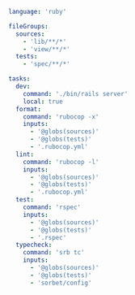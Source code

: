 ```yaml title="<project>/moon.yml"
language: 'ruby'

fileGroups:
  sources:
    - 'lib/**/*'
    - 'view/**/*'
  tests:
    - 'spec/**/*'

tasks:
  dev:
    command: './bin/rails server'
    local: true
  format:
    command: 'rubocop -x'
    inputs:
      - '@globs(sources)'
      - '@globs(tests)'
      - '.rubocop.yml'
  lint:
    command: 'rubocop -l'
    inputs:
      - '@globs(sources)'
      - '@globs(tests)'
      - '.rubocop.yml'
  test:
    command: 'rspec'
    inputs:
      - '@globs(sources)'
      - '@globs(tests)'
      - '.rspec'
  typecheck:
    command: 'srb tc'
    inputs:
      - '@globs(sources)'
      - '@globs(tests)'
      - 'sorbet/config'
```
